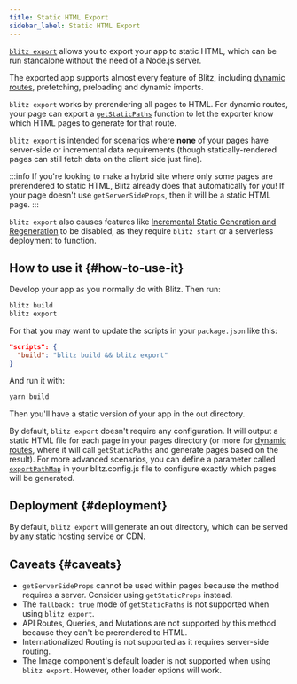 ```yaml
---
title: Static HTML Export
sidebar_label: Static HTML Export
---
```


[`blitz export`](cli-export) allows you to export your app to static HTML,
which can be run standalone without the need of a Node.js server.

The exported app supports almost every feature of Blitz, including
[dynamic routes](routing#dynamic-route-segments), prefetching, preloading
and dynamic imports.

`blitz export` works by prerendering all pages to HTML. For dynamic
routes, your page can export a [`getStaticPaths`](get-static-paths)
function to let the exporter know which HTML pages to generate for that
route.

`blitz export` is intended for scenarios where **none** of your pages have
server-side or incremental data requirements (though statically-rendered
pages can still fetch data on the client side just fine).

<!-- prettier-ignore-start -->
:::info
If you're looking to make a hybrid site where only some pages are
prerendered to static HTML, Blitz already does that automatically for you!
If your page doesn't use `getServerSideProps`, then it will be a static
HTML page.
:::
<!-- prettier-ignore-end -->

`blitz export` also causes features like
[Incremental Static Generation and Regeneration](get-static-props#incremental-static-regeneration)
to be disabled, as they require `blitz start` or a serverless deployment
to function.

## How to use it {#how-to-use-it}

Develop your app as you normally do with Blitz. Then run:

```bash
blitz build
blitz export
```

For that you may want to update the scripts in your `package.json` like
this:

```json
"scripts": {
  "build": "blitz build && blitz export"
}
```

And run it with:

```bash
yarn build
```

Then you'll have a static version of your app in the out directory.

By default, `blitz export` doesn't require any configuration. It will
output a static HTML file for each page in your pages directory (or more
for [dynamic routes](routing#dynamic-route-segments), where it will call
`getStaticPaths` and generate pages based on the result). For more
advanced scenarios, you can define a parameter called
[`exportPathMap`](blitz-config#export-path-map) in your blitz.config.js
file to configure exactly which pages will be generated.

## Deployment {#deployment}

By default, `blitz export` will generate an out directory, which can be
served by any static hosting service or CDN.

## Caveats {#caveats}

- `getServerSideProps` cannot be used within pages because the method
  requires a server. Consider using `getStaticProps` instead.
- The `fallback: true` mode of `getStaticPaths` is not supported when
  using `blitz export`.
- API Routes, Queries, and Mutations are not supported by this method
  because they can't be prerendered to HTML.
- Internationalized Routing is not supported as it requires server-side
  routing.
- The Image component's default loader is not supported when using
  `blitz export`. However, other loader options will work.
